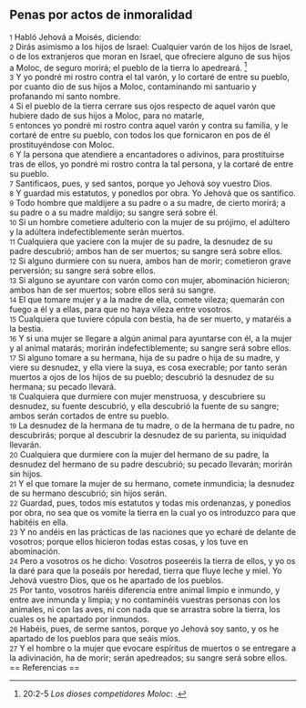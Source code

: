 == Penas por actos de inmoralidad ==

{{anchor|1}} <small>1</small> Habló Jehová a Moisés, diciendo:<br>
{{anchor|2}} <small>2</small> Dirás asimismo a los hijos de Israel: Cualquier varón de los hijos de Israel, o de los extranjeros que moran en Israel, que ofreciere alguno de sus hijos a Moloc, de seguro morirá; el pueblo de la tierra lo apedreará. <ref>20:2-5 ''Los dioses competidores Moloc'': {{lib|LU|95|1|3}}.</ref><br>
{{anchor|3}} <small>3</small> Y yo pondré mi rostro contra el tal varón, y lo cortaré de entre su pueblo, por cuanto dio de sus hijos a Moloc, contaminando mi santuario y profanando mi santo nombre.<br>
{{anchor|4}} <small>4</small> Si el pueblo de la tierra cerrare sus ojos respecto de aquel varón que hubiere dado de sus hijos a Moloc, para no matarle,<br>
{{anchor|5}} <small>5</small> entonces yo pondré mi rostro contra aquel varón y contra su familia, y le cortaré de entre su pueblo, con todos los que fornicaron en pos de él prostituyéndose con Moloc.<br>
{{anchor|6}} <small>6</small> Y la persona que atendiere a encantadores o adivinos, para prostituirse tras de ellos, yo pondré mi rostro contra la tal persona, y la cortaré de entre su pueblo.<br>
{{anchor|7}} <small>7</small> Santificaos, pues, y sed santos, porque yo Jehová soy vuestro Dios.<br>
{{anchor|8}} <small>8</small> Y guardad mis estatutos, y ponedlos por obra. Yo Jehová que os santifico.<br>
{{anchor|9}} <small>9</small> Todo hombre que maldijere a su padre o a su madre, de cierto morirá; a su padre o a su madre maldijo; su sangre será sobre él.<br>
{{anchor|10}} <small>10</small> Si un hombre cometiere adulterio con la mujer de su prójimo, el adúltero y la adúltera indefectiblemente serán muertos.<br>
{{anchor|11}} <small>11</small> Cualquiera que yaciere con la mujer de su padre, la desnudez de su padre descubrió; ambos han de ser muertos; su sangre será sobre ellos.<br>
{{anchor|12}} <small>12</small> Si alguno durmiere con su nuera, ambos han de morir; cometieron grave perversión; su sangre será sobre ellos.<br>
{{anchor|13}} <small>13</small> Si alguno se ayuntare con varón como con mujer, abominación hicieron; ambos han de ser muertos; sobre ellos será su sangre.<br>
{{anchor|14}} <small>14</small> El que tomare mujer y a la madre de ella, comete vileza; quemarán con fuego a él y a ellas, para que no haya vileza entre vosotros.<br>
{{anchor|15}} <small>15</small> Cualquiera que tuviere cópula con bestia, ha de ser muerto, y mataréis a la bestia.<br>
{{anchor|16}} <small>16</small> Y si una mujer se llegare a algún animal para ayuntarse con él, a la mujer y al animal matarás; morirán indefectiblemente; su sangre será sobre ellos.<br>
{{anchor|17}} <small>17</small> Si alguno tomare a su hermana, hija de su padre o hija de su madre, y viere su desnudez, y ella viere la suya, es cosa execrable; por tanto serán muertos a ojos de los hijos de su pueblo; descubrió la desnudez de su hermana; su pecado llevará.<br>
{{anchor|18}} <small>18</small> Cualquiera que durmiere con mujer menstruosa, y descubriere su desnudez, su fuente descubrió, y ella descubrió la fuente de su sangre; ambos serán cortados de entre su pueblo.<br>
{{anchor|19}} <small>19</small> La desnudez de la hermana de tu madre, o de la hermana de tu padre, no descubrirás; porque al descubrir la desnudez de su parienta, su iniquidad llevarán.<br>
{{anchor|20}} <small>20</small> Cualquiera que durmiere con la mujer del hermano de su padre, la desnudez del hermano de su padre descubrió; su pecado llevarán; morirán sin hijos.<br>
{{anchor|21}} <small>21</small> Y el que tomare la mujer de su hermano, comete inmundicia; la desnudez de su hermano descubrió; sin hijos serán.<br>
{{anchor|22}} <small>22</small> Guardad, pues, todos mis estatutos y todas mis ordenanzas, y ponedlos por obra, no sea que os vomite la tierra en la cual yo os introduzco para que habitéis en ella.<br>
{{anchor|23}} <small>23</small> Y no andéis en las prácticas de las naciones que yo echaré de delante de vosotros; porque ellos hicieron todas estas cosas, y los tuve en abominación.<br>
{{anchor|24}} <small>24</small> Pero a vosotros os he dicho: Vosotros poseeréis la tierra de ellos, y yo os la daré para que la poseáis por heredad, tierra que fluye leche y miel. Yo Jehová vuestro Dios, que os he apartado de los pueblos.<br>
{{anchor|25}} <small>25</small> Por tanto, vosotros haréis diferencia entre animal limpio e inmundo, y entre ave inmunda y limpia; y no contaminéis vuestras personas con los animales, ni con las aves, ni con nada que se arrastra sobre la tierra, los cuales os he apartado por inmundos.<br>
{{anchor|26}} <small>26</small> Habéis, pues, de serme santos, porque yo Jehová soy santo, y os he apartado de los pueblos para que seáis míos.<br>
{{anchor|27}} <small>27</small> Y el hombre o la mujer que evocare espíritus de muertos o se entregare a la adivinación, ha de morir; serán apedreados; su sangre será sobre ellos.<br>
== Referencias ==

<references />
